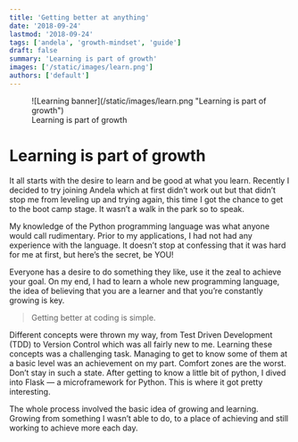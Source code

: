 ```yaml
---
title: 'Getting better at anything'
date: '2018-09-24'
lastmod: '2018-09-24'
tags: ['andela', 'growth-mindset', 'guide']
draft: false
summary: 'Learning is part of growth'
images: ['/static/images/learn.png']
authors: ['default']
---
```


<figure>
  <div>
    <picture>
      <source srcSet="https://miro.medium.com/v2/resize:fit:640/format:webp/1*hwZGX2CA0TmJ9Q56ZOUp9A.jpeg 640w, https://miro.medium.com/v2/resize:fit:720/format:webp/1*hwZGX2CA0TmJ9Q56ZOUp9A.jpeg 720w, https://miro.medium.com/v2/resize:fit:750/format:webp/1*hwZGX2CA0TmJ9Q56ZOUp9A.jpeg 750w, https://miro.medium.com/v2/resize:fit:786/format:webp/1*hwZGX2CA0TmJ9Q56ZOUp9A.jpeg 786w, https://miro.medium.com/v2/resize:fit:828/format:webp/1*hwZGX2CA0TmJ9Q56ZOUp9A.jpeg 828w, https://miro.medium.com/v2/resize:fit:1100/format:webp/1*hwZGX2CA0TmJ9Q56ZOUp9A.jpeg 1100w, https://miro.medium.com/v2/resize:fit:1400/format:webp/1*hwZGX2CA0TmJ9Q56ZOUp9A.jpeg 1400w" sizes="(min-resolution: 4dppx) and (max-width: 700px) 50vw, (-webkit-min-device-pixel-ratio: 4) and (max-width: 700px) 50vw, (min-resolution: 3dppx) and (max-width: 700px) 67vw, (-webkit-min-device-pixel-ratio: 3) and (max-width: 700px) 65vw, (min-resolution: 2.5dppx) and (max-width: 700px) 80vw, (-webkit-min-device-pixel-ratio: 2.5) and (max-width: 700px) 80vw, (min-resolution: 2dppx) and (max-width: 700px) 100vw, (-webkit-min-device-pixel-ratio: 2) and (max-width: 700px) 100vw, 700px" type="image/webp"/>
      <source data-testid="og" srcSet="https://miro.medium.com/v2/resize:fit:640/1*hwZGX2CA0TmJ9Q56ZOUp9A.jpeg 640w, https://miro.medium.com/v2/resize:fit:720/1*hwZGX2CA0TmJ9Q56ZOUp9A.jpeg 720w, https://miro.medium.com/v2/resize:fit:750/1*hwZGX2CA0TmJ9Q56ZOUp9A.jpeg 750w, https://miro.medium.com/v2/resize:fit:786/1*hwZGX2CA0TmJ9Q56ZOUp9A.jpeg 786w, https://miro.medium.com/v2/resize:fit:828/1*hwZGX2CA0TmJ9Q56ZOUp9A.jpeg 828w, https://miro.medium.com/v2/resize:fit:1100/1*hwZGX2CA0TmJ9Q56ZOUp9A.jpeg 1100w, https://miro.medium.com/v2/resize:fit:1400/1*hwZGX2CA0TmJ9Q56ZOUp9A.jpeg 1400w" sizes="(min-resolution: 4dppx) and (max-width: 700px) 50vw, (-webkit-min-device-pixel-ratio: 4) and (max-width: 700px) 50vw, (min-resolution: 3dppx) and (max-width: 700px) 67vw, (-webkit-min-device-pixel-ratio: 3) and (max-width: 700px) 65vw, (min-resolution: 2.5dppx) and (max-width: 700px) 80vw, (-webkit-min-device-pixel-ratio: 2.5) and (max-width: 700px) 80vw, (min-resolution: 2dppx) and (max-width: 700px) 100vw, (-webkit-min-device-pixel-ratio: 2) and (max-width: 700px) 100vw, 700px"/>
      ![Learning banner](/static/images/learn.png "Learning is part of growth")
    </picture>
  </div>
  <figcaption style={{ textAlign: 'center' }} data-selectable-paragraph="">Learning is part of growth</figcaption>
</figure>

# Learning is part of growth

It all starts with the desire to learn and be good at what you learn. Recently I decided to try joining Andela which at first didn’t work out but that didn’t stop me from leveling up and trying again, this time I got the chance to get to the boot camp stage. It wasn’t a walk in the park so to speak.

My knowledge of the Python programming language was what anyone would call rudimentary. Prior to my applications, I had not had any experience with the language. It doesn’t stop at confessing that it was hard for me at first, but here’s the secret, be YOU!

Everyone has a desire to do something they like, use it the zeal to achieve your goal. On my end, I had to learn a whole new programming language, the idea of believing that you are a learner and that you’re constantly growing is key.

> Getting better at coding is simple.

Different concepts were thrown my way, from Test Driven Development (TDD) to Version Control which was all fairly new to me. Learning these concepts was a challenging task. Managing to get to know some of them at a basic level was an achievement on my part. Comfort zones are the worst. Don’t stay in such a state. After getting to know a little bit of python, I dived into Flask — a microframework for Python. This is where it got pretty interesting.

The whole process involved the basic idea of growing and learning. Growing from something I wasn’t able to do, to a place of achieving and still working to achieve more each day.
